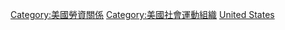 {{Commons category|Trade unionism of the United States}}
{{Catmain|美國工會}}

[[Category:美國勞資關係|Category:美國勞資關係]]
[[Category:美國社會運動組織|Category:美國社會運動組織]]
[[Category:各國工會|United States]]